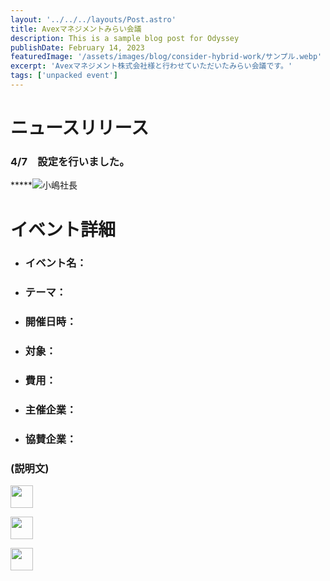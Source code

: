```yaml
---
layout: '../../../layouts/Post.astro'
title: Avexマネジメントみらい会議
description: This is a sample blog post for Odyssey
publishDate: February 14, 2023
featuredImage: '/assets/images/blog/consider-hybrid-work/サンプル.webp'
excerpt: 'Avexマネジメント株式会社様と行わせていただいたみらい会議です。'
tags: ['unpacked event']
---
```


# ニュースリリース

### 4/7　設定を行いました。      
  
*****![小嶋社長](https://user-images.githubusercontent.com/128379237/232032223-e8460fd9-392b-47f1-bb00-45d85e62142e.jpg)


# イベント詳細

- ### イベント名：
- ### テーマ：
- ### 開催日時：
- ### 対象：
- ### 費用：
- ### 主催企業：
- ### 協賛企業：  
  
### (説明文)

<p>
  <a href="https://stackblitz.com/github/littlesticksdev/odyssey-theme/tree/main/theme">
  <img src="https://developer.stackblitz.com/img/open_in_stackblitz.svg" height="36px" />
  </a>
</p>
<p>
  <a href="https://codesandbox.io/s/github/littlesticksdev/odyssey-theme/tree/main/theme">
  <img src="/assets/images/badges/open-in-codesandbox.svg" height="36px" />
  </a>
</p>
<p>
  <a href="https://gitpod.io/#https://github.com/littlesticksdev/odyssey-theme/tree/main/theme">
  <img src="/assets/images/badges/open-in-gitpod.svg" height="36px" />
  </a>
</p>
